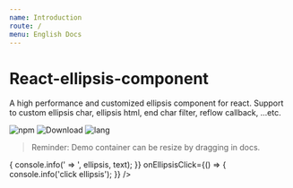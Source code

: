 ```yaml
---
name: Introduction
route: /
menu: English Docs
---
```



# React-ellipsis-component

A high performance and customized ellipsis component for react. Support to custom ellipsis char, ellipsis html, end char filter, reflow callback, ...etc.

![npm](https://img.shields.io/npm/v/react-ellipsis-component.svg) ![Download](https://img.shields.io/npm/dt/react-ellipsis-component.svg) ![lang](https://img.shields.io/badge/language-typescript-yellow.svg)

> Reminder: Demo container can be resize by dragging in docs.

<Playground>
  <Ellipsis
    text="A high performance and customized ellipsis component for react. Support to custom ellipsis char, ellipsis html, end char filter, reflow callback, ...etc."
    maxLine={1}
    ellipsisChar="...Read More"
    endExcludes={[' ', ',', '.']}
    reflowOnResize={true}
    onReflow={(ellipsis, text) => {
      console.info(' => ', ellipsis, text);
    }}
    onEllipsisClick={() => {
      console.info('click ellipsis');
    }}
  />
</Playground>

